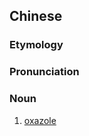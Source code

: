 ==Chinese==
{{zh-forms|s=𫫇唑}}
{{zh-wp}}

===Etymology===
{{bor|zh|en|oxazole}}

===Pronunciation===
{{zh-pron
|m=èzuò
|c=ok3 zo6
|cat=n
}}

===Noun===
{{zh-noun}}

# {{lb|zh|organic compound}} [[oxazole]]